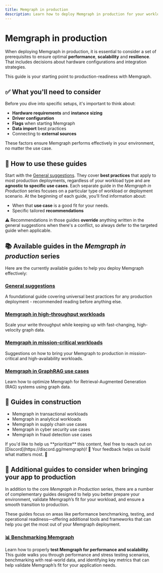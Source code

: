 ```yaml
---
title: Memgraph in production  
description: Learn how to deploy Memgraph in production for your workload and consider all the advices directly from the Memgraph Team based on our multi-year experiences.
---
```



# Memgraph in production

When deploying Memgraph in production, it is essential to consider a set of prerequisites to ensure optimal **performance**, **scalability**
and **resilience**. That includes decisions about hardware configurations and integration strategies. 

This guide is your starting point to production-readiness with Memgraph.

## ✅ What you'll need to consider

Before you dive into specific setups, it's important to think about:
- **Hardware requirements** and **instance sizing**
- **Driver configuration** 
- **Flags**  when starting Memgraph 
- **Data import** best practices
- Connecting to **external sources** 

These factors ensure Memgraph performs effectively in your environment, no matter the use case.

## 📖 How to use these guides

Start with the [General suggestions](/memgraph-in-production/general-suggestions). They cover **best practices** that apply to most
production deployments, regardless of your workload type and are **agnostic to specific use cases**.
Each separate guide in the *Memgraph in Production* series focuses on a particular type of workload or deployment scenario.
At the beginning of each guide, you’ll find information about:
- When that **use case** is a good fit for your needs. 
- Specific tailored **recommendations**

⚠️ Recommendations in those guides **override** anything written in the
general suggestions when there's a conflict, so always defer to the targeted guide when applicable.


## 📚 Available guides in the *Memgraph in production* series

Here are the currently available guides to help you deploy Memgraph effectively:

### [General suggestions](/memgraph-in-production/general-suggestions)
A foundational guide covering universal best practices for any production deployment - recommended reading before anything else.

### [Memgraph in high-throughput workloads](/memgraph-in-production/memgraph-in-high-throughput-workloads)
Scale your write throughput while keeping up with fast-changing, high-velocity graph data.

### [Memgraph in mission-critical workloads](/memgraph-in-production/memgraph-in-mission-critical-workloads)
Suggestions on how to bring your Memgraph to production in mission-critical and high-availability workloads.

### [Memgraph in GraphRAG use cases](/memgraph-in-production/memgraph-in-graphrag)
Learn how to optimize Memgraph for Retrieval-Augmented Generation (RAG) systems using graph data.

## 🚧 Guides in construction
- Memgraph in transactional workloads
- Memgraph in analytical workloads
- Memgraph in supply chain use cases
- Memgraph in cyber security use cases
- Memgraph in fraud detection use cases

<Callout type="info">
If you'd like to help us **prioritize** this content, feel free to reach out on [Discord](https://discord.gg/memgraph)! 💬  
Your feedback helps us build what matters most. 🙌
</Callout>

## 👀 Additional guides to consider when bringing your app to production

In addition to the core *Memgraph in Production* series, there are a number of complementary guides designed to
help you better prepare your environment, validate Memgraph’s fit for your workload, and ensure a
smooth transition to production.

These guides focus on areas like performance benchmarking, testing, and operational readiness—offering additional tools 
and frameworks that can help you get the most out of your Memgraph deployment.

### [📊 Benchmarking Memgraph](/memgraph-in-production/benchmarking-memgraph)
  Learn how to properly **test Memgraph for performance and scalability**. 
  This guide walks you through performance and stress testing scenarios, benchmarking with real-world data, 
  and identifying key metrics that can help validate Memgraph’s fit for your application needs.

<CommunityLinks/>
